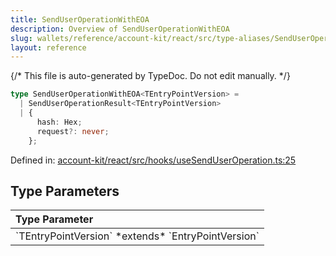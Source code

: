 ```yaml
---
title: SendUserOperationWithEOA
description: Overview of SendUserOperationWithEOA
slug: wallets/reference/account-kit/react/src/type-aliases/SendUserOperationWithEOA
layout: reference
---
```


{/* This file is auto-generated by TypeDoc. Do not edit manually. */}

```ts
type SendUserOperationWithEOA<TEntryPointVersion> =
  | SendUserOperationResult<TEntryPointVersion>
  | {
      hash: Hex;
      request?: never;
    };
```

Defined in: [account-kit/react/src/hooks/useSendUserOperation.ts:25](https://github.com/alchemyplatform/aa-sdk/blob/08ef11b1fc98663df6a97fa93722c7f14b33f1cc/account-kit/react/src/hooks/useSendUserOperation.ts#L25)

## Type Parameters

<table>
  <thead>
    <tr>
      <th align="left">Type Parameter</th>
    </tr>
  </thead>

  <tbody>
    <tr>
      <td>
        `TEntryPointVersion` *extends* `EntryPointVersion`
      </td>
    </tr>
  </tbody>
</table>
